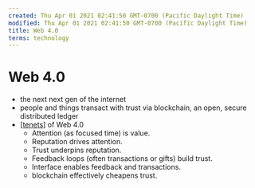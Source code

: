 ```yaml
---
created: Thu Apr 01 2021 02:41:50 GMT-0700 (Pacific Daylight Time)
modified: Thu Apr 01 2021 02:41:50 GMT-0700 (Pacific Daylight Time)
title: Web 4.0
terms: technology
---
```


# Web 4.0

- the next next gen of the internet
- people and things transact with trust via blockchain, an open, secure distributed ledger
- [[tenets]] of Web 4.0
  - Attention (as focused time) is value.
  - Reputation drives attention.
  - Trust underpins reputation.
  - Feedback loops (often transactions or gifts) build trust.
  - Interface enables feedback and transactions.
  - blockchain effectively cheapens trust.

[//begin]: # 'Autogenerated link references for markdown compatibility'
[tenets]: tenets 'tenets'
[//end]: # 'Autogenerated link references'
